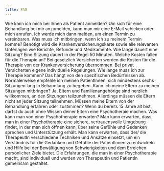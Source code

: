 ```yaml
---
title: FAQ
---
```


<AccordionRoot>
  <AccordionItem>
    <AccordionHeader>
      Wie kann ich mich bei Ihnen als Patient anmelden?
    </AccordionHeader>
    <AccordionContent>
      Um sich für eine Behandlung bei mir anzumelden, kann man mir eine E-Mail
      schicken oder mich anrufen. Ich werde mich dann melden, um einen Termin zu
      vereinbaren.
    </AccordionContent>
  </AccordionItem>
  <AccordionItem>
    <AccordionHeader>
      Was muss ich mitbringen, wenn ich zu meinem Termin komme?
    </AccordionHeader>
    <AccordionContent>
      Benötigt wird die Krankenversicherungskarte sowie alle relevanten
      Unterlagen wie Berichte, Befunde und Medikamente.
    </AccordionContent>
  </AccordionItem>
  <AccordionItem>
    <AccordionHeader>Wie lange dauert eine Sitzung?</AccordionHeader>
    <AccordionContent>
      Eine Sitzung dauert in der Regel 50 Minuten.
    </AccordionContent>
  </AccordionItem>
  <AccordionItem>
    <AccordionHeader>Welche Kosten fallen für die Therapie an?</AccordionHeader>
    <AccordionContent>
      Bei gesetzlich Versicherten werden die Kosten für die Therapie von der
      Krankenversicherung übernommen. Bei privat Versicherten eigene
      individuelle Regelungen.
    </AccordionContent>
  </AccordionItem>
  <AccordionItem>
    <AccordionHeader>Wie lange muss ich zur Therapie kommen?</AccordionHeader>
    <AccordionContent>
      Das hängt von den spezifischen Bedürfnissen ab. Normalerweise empfehle ich
      meinen PatientInnen, sich mindestens sechs Sitzungen lang in Behandlung zu
      begeben.
    </AccordionContent>
  </AccordionItem>
  <AccordionItem>
    <AccordionHeader>
      Kann ich meine Eltern zu meinen Sitzungen mitbringen?
    </AccordionHeader>
    <AccordionContent>
      Ja, Eltern und Familienangehörige sind herzlich willkommen, an den
      Sitzungen teilzunehmen. Allerdings müssen die Eltern nicht an jeder
      Sitzung teilnehmen.
    </AccordionContent>
  </AccordionItem>
  <AccordionItem>
    <AccordionHeader>
      Müssen meine Eltern von der Behandlung erfahren oder zustimmen?
    </AccordionHeader>
    <AccordionContent>
      Wenn du bereits 15 Jahre alt bist, darfst du auch ohne Wissen deiner
      Eltern eine Psychotheraie machen.
    </AccordionContent>
  </AccordionItem>
  <AccordionItem>
    <AccordionHeader>
      Was kann man von einer Psychotherapie erwarten?
    </AccordionHeader>
    <AccordionContent>
      Man kann erwarten, dass man in einer Psychotherapie eine sichere,
      vertrauensvolle Umgebung findet, in der man sich öffnen kann, über seine
      Gefühle und Gedanken sprechen und Unterstützung erhält. Man kann erwarten,
      dass der/ die TherapeutIn verschiedene Techniken und Ansätze einsetzt, um
      ein Verständnis für die Gedanken und Gefühle der PatientInnen zu
      entwickeln und Hilfe bei der Bewältigung von Schwierigkeiten und dem
      Erreichen persönlicher Ziele bietet. Die Erfahrungen, die man in einer
      Psychotherapie macht, sind individuell und werden von TherapeutIn und
      PatientIn gemeinsam gestaltet.
    </AccordionContent>
  </AccordionItem>
</AccordionRoot>
